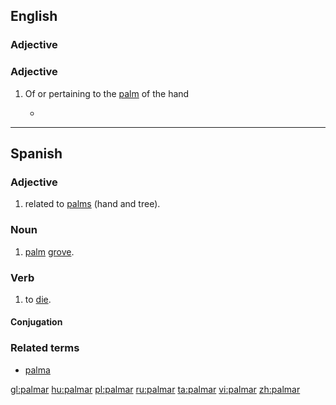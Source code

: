 ==English==

===Adjective===

{{suffix|palm|ar}}

===Adjective===
{{en-adj|-}}

# {{anatomy}} Of or pertaining to the [[palm]] of the hand
#*{{quote-news|1988|May 20|Jack Clark|Touch of Death|Chicago Reader|url=https://securesite.chireader.com/cgi-bin/Archive/abridged2.bat?path=1988/880520/FNGRPRNT
|passage="A latent print on the '''palmar''' surface of our hands and the plantar surfaces of our foot is a scan that is entirely different from the scan on the rest of our bodies. }}

----

==Spanish==

===Adjective===
{{es-adj|pl=palmares}}

# related to [[palm|palms]] (hand and tree).

===Noun===
{{es-noun-m|pl=palmares}}

# [[palm]] [[grove]].

===Verb===
{{es-verb|palm|ar}}

# {{context|colloquial|lang=es}} to [[die]].

====Conjugation====
{{es-conj-ar|palm}}

===Related terms===
*[[palma]]

[[gl:palmar]]
[[hu:palmar]]
[[pl:palmar]]
[[ru:palmar]]
[[ta:palmar]]
[[vi:palmar]]
[[zh:palmar]]